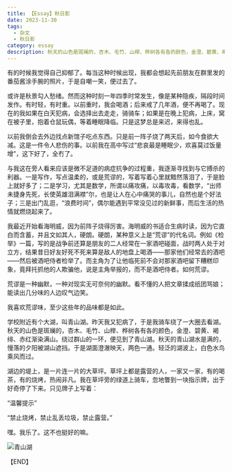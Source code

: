 ```yaml
---
title: 【Essay】秋日影
date: 2023-11-30 
tags:
  - 杂文
  - 秋日影
category: essay
description: 秋天的山色是斑斓的，杏木、毛竹、山榉、桦树各有各的颜色，金澄、碧黄、褐绯、赤红渐染满山。绕过群山的一环，便见到了青山湖。秋天的青山湖水是满的，慢落的夕阳被湖山遮挡。于是湖面澄澈映天，两色一通。轻泛的湖波上，白色水鸟乘风而过。
---
```


有的时候我觉得自己抑郁了。每当这种时候出现，我都会想起先前朋友在群里发的番茄酱涂手腕的照片，于是自嘲一笑，便过去了。

或许是秋景勾人愁绪。然而这种时刻一年四季时常发生，像是某种隐疾，隔段时间发作。有时轻，有时重。以前重时，我会喝酒；后来戒了几年酒，便不再喝了。现在的我如果在白天犯病，会选择出去走走，骑骑车；如果是在晚上犯病，上床，窝在被子里，抱着仓鼠玩偶，等着睡眠降临。只是这梦总是来迟，来得也乱。

以前我倒会去外边找点新馆子吃点东西。只是前一阵子烧了两天后，如今食欲大减。这是一件令人悲伤的事。以前我在高中写过“悲哀最是睡眠少，欢喜莫过饭量增”，这下好了，全冇了。

与我这在旁人看来应该是微不足道的病症抗争的过程重，我逐渐寻找到与它搏杀的利器。一是写作，写点温柔的，或是荒谬的，写着写着心里就黯然落泪了，于是脸上就好多了；二是学习，尤其是数学，所谓以痛攻痛，以毒攻毒，看数学，“出师未捷身先死，长使英雄泪满襟”尔，也是让人在心中痛哭的事儿，自然也是个好法子；三是出门乱逛，“浪费时间”，偶尔能遇到平常没见过的新鲜事，而后生活的热情就燃烧起来了。

我最近开始看海明威，因为前阵子烧得厉害。海明威的书适合生病时读，因为它直白而含蓄，并且文如其人，硬朗。硬朗，某种意义上是“荒谬”的代名词。例如《检举》一篇，写的是战争前还算是朋友的二人经常在一家酒吧碰面，战时两人处于对立方，结果昔日好友好死不死来算是敌人的地盘上喝酒——那家他们经常去的酒吧——然后被酒吧侍者检举了。而主角为了让他临死前不会对那家酒吧留下糟糕印象，竟拜托抓他的人欺骗他，说是主角举报的，而不是酒吧侍者。如何荒谬。

荒谬是一种幽默，一种对现实无可奈何的幽默。看不懂的人把文章揉成纸团骂娘；能读出几分味的人边叹气边笑。

我喜欢荒谬味，至少这些年的品味都是如此。

学校附近有个大湖，叫青山湖。昨天我又犯病了，于是我骑车绕了一大圈去看湖。秋天的山色是斑斓的，杏木、毛竹、山榉、桦树各有各的颜色，金澄、碧黄、褐绯、赤红渐染满山。绕过群山的一环，便见到了青山湖。秋天的青山湖水是满的，慢落的夕阳被湖山遮挡。于是湖面澄澈映天，两色一通。轻泛的湖波上，白色水鸟乘风而过。

湖边的堤上，是一片连一片的大草坪。草坪上都是露营的人，一家又一家，有的喝茶，有的烧烤，热闹非凡。我在草坪旁的绿道上骑车，忽地瞥到一块指示牌，出于好奇停了下来。只见牌子上写着：

“温馨提示”

“禁止烧烤，禁止乱丢垃圾，禁止露营。”

嘿。我乐了。这不也挺好的嘛。

![青山湖](/img/【Essay】秋日影/humor.jpg)


<p style={{textAlign: 'right'}}>【END】</p>